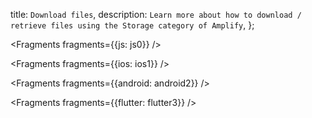  title: `Download files`,
  description: `Learn more about how to download / retrieve files using the Storage category of Amplify`,
};


<Fragments fragments={{js: js0}} />


<Fragments fragments={{ios: ios1}} />


<Fragments fragments={{android: android2}} />


<Fragments fragments={{flutter: flutter3}} />
